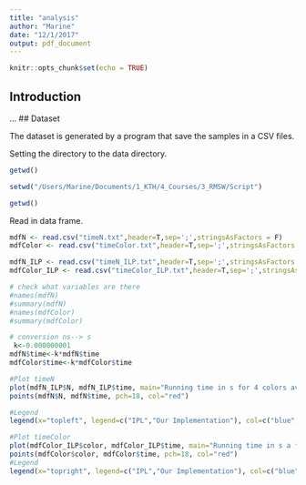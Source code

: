 ```yaml
---
title: "analysis"
author: "Marine"
date: "12/1/2017"
output: pdf_document
---
```


```r
knitr::opts_chunk$set(echo = TRUE)
```

## Introduction

...
## Dataset

The dataset is generated by a program that save the samples in a CSV files.

Setting the directory to the data directory.
```r
getwd()

setwd("/Users/Marine/Documents/1_KTH/4_Courses/3_RMSW/Script")

getwd()
```

Read in data frame.
```r

mdfN <- read.csv("timeN.txt",header=T,sep=';',stringsAsFactors = F)
mdfColor <- read.csv("timeColor.txt",header=T,sep=';',stringsAsFactors = F)

mdfN_ILP <- read.csv("timeN_ILP.txt",header=T,sep=';',stringsAsFactors = F)
mdfColor_ILP <- read.csv("timeColor_ILP.txt",header=T,sep=';',stringsAsFactors = F)

# check what variables are there
#names(mdfN)
#summary(mdfN)
#names(mdfColor)
#summary(mdfColor)

# conversion ns--> s
 k<-0.000000001
mdfN$time<-k*mdfN$time
mdfColor$time<-k*mdfColor$time
```



```r
#Plot timeN 
plot(mdfN_ILP$N, mdfN_ILP$time, main="Running time in s for 4 colors available", pch=18, col="blue")
points(mdfN$N, mdfN$time, pch=18, col="red")

#Legend
legend(x="topleft", legend=c("IPL","Our Implementation"), col=c("blue","red"), pch=c(15,15), lwd=c(0,0))

#Plot timeColor 
plot(mdfColor_ILP$color, mdfColor_ILP$time, main="Running time in s a fixed size of graph", pch=18, col="blue")
points(mdfColor$color, mdfColor$time, pch=18, col="red")
#Legend
legend(x="topright", legend=c("IPL","Our Implementation"), col=c("blue","red"), pch=c(15,15), lwd=c(0,0))

```

